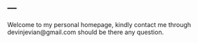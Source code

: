 ---
---


Welcome to my personal homepage, kindly contact me through devinjevian@gmail.com should be there any question.